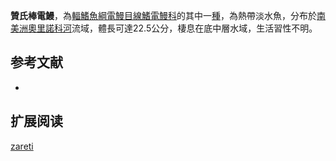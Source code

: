 {{Speciesbox
| name = 贊氏棒電鰻
| status = NE
| status_system = IUCN3.1
| image = 
| image_width = 250px
| genus = Rhabdolichops
| species = zareti
| authority = [[Lundberg_&_Mago-Leccia|Lundberg & Mago-Leccia]], 1986
| synonyms = 
}}
'''贊氏棒電鰻'''，為[[輻鰭魚綱|輻鰭魚綱]][[電鰻目|電鰻目]][[線鰭電鰻科|線鰭電鰻科]]的其中一[[種|種]]，為熱帶淡水魚，分布於[[南美洲|南美洲]][[奧里諾科河|奧里諾科河]]流域，體長可達22.5公分，棲息在底中層水域，生活習性不明。

==参考文献==
*{{FishBase_species|genus=Rhabdolichops|species=zareti |year=2015|month=10}}

== 扩展阅读 ==
{{refbegin}}
{{wikispecies-inline|Rhabdolichops zareti|贊氏棒電鰻}}
{{refend}}
{{Taxonbar|from=Q5764440}}

[[Category:棒電鰻屬|zareti]]
